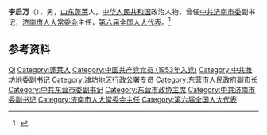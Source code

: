 '''李启万'''（{{bd|1935年|}}），男，[[山东|山东]][[蓬莱县|蓬莱]]人，[[中华人民共和国|中华人民共和国]]政治人物，曾任[[中共济南市委|中共济南市委]]副书记，[[济南市人大常委会|济南市人大常委会]]主任，[[第六届全国人大代表|第六届全国人大代表]]。<ref>{{Cite book|title=中华人民共和国职官志|author=何虎生, 李耀东, 向常福主编|publisher=中国社会出版社|year=2003|isbn=9787800883934|location=北京|pages=}}</ref>

== 参考资料 ==
{{reflist}}

{{中国人物小作品}}
{{中华人民共和国济南市正职领导人}}

{{Authority control}}
{{DEFAULTSORT:Li李}}
[[Category:李姓|Qi]]
[[Category:蓬莱人|Category:蓬莱人]]
[[Category:中国共产党党员_(1953年入党)|Category:中国共产党党员 (1953年入党)]]
[[Category:中共潍坊地委副书记|Category:中共潍坊地委副书记]]
[[Category:潍坊地区行政公署专员|Category:潍坊地区行政公署专员]]
[[Category:东营市人民政府副市长|Category:东营市人民政府副市长]]
[[Category:中共东营市委副书记|Category:中共东营市委副书记]]
[[Category:东营市政协主席|Category:东营市政协主席]]
[[Category:中共济南市委副书记|Category:中共济南市委副书记]]
[[Category:济南市人大常委会主任|Category:济南市人大常委会主任]]
[[Category:第六届全国人大代表|Category:第六届全国人大代表]]